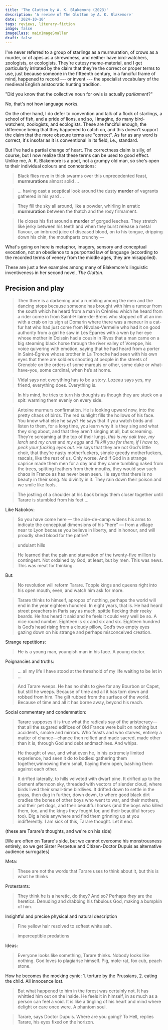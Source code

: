 ```yaml
---
title: 'The Glutton by A. K. Blakemore (2023)'
description: 'A review of The Glutton by A. K. Blakemore'
date: '2024-10-10'
tags: reviews, literary-fiction
image: false
imageClass: mainImageSmaller
draft: false
---
```


I've never referred to a group of starlings as a murmuration, of crows as a murder, or of apes as a shrewdness, and neither have bird-watchers, zoologists, or ecologists. They're cutesy meme-material, and I get particularly irritated by the claim that they're the correct or proper terms to use, just because someone in the fifteenth century, in a fanciful frame of mind, happened to record --- or invent --- the specialist vocabulary of the medieval English aristocratic hunting tradition.

"Did you know that the collective noun for owls is actually _parliament_?"

No, that's not how language works. 

On the other hand, I do defer to convention and talk of a flock of starlings, a school of fish, and a pride of lions, and so, I imagine, do many bird-watchers, zoologists, and ecologists. These are fanciful enough, the difference being that they happened to catch on, and this doesn't support the claim that the more obscure terms are "correct". As far as any word is correct, it's insofar as it is conventional in its field, i.e., standard.

But I've had a partial change of heart. The correctness claim is silly, of course, but I now realize that these terms can be used to good effect. Unlike me, A. K. Blakemore is a poet, not a grumpy old man, so she's open to their individual colours and connotations:

> Black flies rove in thick swarms over this unprecedented feast, **murmurations** almost solid ...

> ... having cast a sceptical look around the dusty **murder** of vagrants gathered in his yard ...

> They fill the sky all around, like a powder, whirling in erratic **murmuration** between the thatch and the rosy firmament.

> He closes his fist around a **murder** of gorged leeches. They stretch like jerky between his teeth and when they burst release a metal flavour, an imbrued juice of diseased blood, on to his tongue, dripping down his chin, the mouthparts crunchy —

What's going on here is metaphor, imagery, sensory and conceptual evocation, not an obedience to a purported law of language (according to the recorded terms of venery from the middle ages, they are misapplied). 

These are just a few examples among many of Blakemore's linguistic inventiveness in her second novel, _The Glutton_.


## Precision and play

> Then there is a darkening and a rumbling among the men and the dancing stops because someone has brought with him a rumour from the south which he heard from a man in Crémieu which he heard from a rider come in from Saint-Hilaire-de-Brens who stopped off at an inn with a crab on its sign at Domarin where there was a meneur in a cat-fur hat who had just come from Nivolas-Vermelle who had it on good authority from a girl he saw in Les Éparres with a wen by her eye whose mother in Doissin had a cousin in Rives that a man came on a big steaming black horse through the river valley of Voreppe, his voice quivering with emotion, saying that he had heard from a porter in Saint-Égrève whose brother in La Tronche had seen with his own eyes that there are soldiers shooting at people in the streets of Grenoble on the orders of some marquis or other, some duke or what-have-you, some cardinal, when he’s at home.

> Vidal says not everything has to be a story. Lozeau says yes, my friend, everything does. Everything is.

> In his mind, he tries to turn his thoughts as though they are stuck on a spit: warming them evenly on every side.



> Antoine murmurs confirmation. He is looking upward now, into the pretty chaos of birds. The red sunlight fills the hollows of his face. You know what else he says? He says that if you watch birds and listen to them, for a long time, you learn why it is they sing and what they sing about, and that they aren’t singing at all, but screaming. They’re screaming at the top of their lungs, _this is my oak tree, my larch_ and _my crust_ and _my eggs_ and _I’ll kill you for them, if I have to, peck your fucking eyes out_. He says that they are not God’s little choir, that they’re nasty motherfuckers, simple greedy motherfuckers, rascals, like the rest of us. Only worse. And if God in a strange caprice made them men for a day and they came tumbling naked from the trees, spitting feathers from their mouths, they would sow such chaos in France as has never been seen. He says that there is no beauty in their song. No divinity in it. They rain down their poison and we smile like fools.


> The jostling of a shoulder at his back brings them closer together until Tarare is stumbled from his feet ...


Like Nabokov:
> So you have come here — the aide-de-camp widens his arms to indicate the conceptual dimensions of his “here” — from a village near to Lyon because you believe in liberty, and in honour, and will proudly shed blood for the patrie?

> undulant hills



> He learned that the pain and starvation of the twenty-five million is contingent. Not ordained by God, at least, but by men. This was news. This was meat for thinking.

But:

> No revolution will reform Tarare. Topple kings and queens right into his open mouth, even, and watch him ask for more.


> Tarare thinks to himself, apropos of nothing, perhaps the world will end in the year eighteen hundred. In eight years, that is. He had heard street preachers in Paris say as much, spittle flecking their reeky beards. He has heard it said and he feels it could very well be so. A nice round number. Eighteen is six and six and six. Eighteen hundred is God’s head rising from a cloudy pillow, God’s two empty eyes gazing down on his strange and perhaps misconceived creation.



Strange repetitions:

> He is a young man, youngish man in his face. A young doctor.


Poignancies and truths:

> ... all my life I have stood at the threshold of my life waiting to be let in ...

> And Tarare weeps. He has no shits to give for any Bourbon or Capet, but still he weeps. Because of time and all it has torn down and robbed from him. The gilt rubbed from the surface of the world. Because of time and all it has borne away, beyond his reach.


Social commentary and condemnation:

> Tarare supposes it is true what the radicals say of the aristocracy—that all the sugared edifices of Old France were built on nothing but accidents, smoke and mirrors. Who feasts and who starves, entirely a matter of chance—chance then reified and made sacred, made other than it is, through God and debt andmachines. And whips.

> He thought of war, and what even he, in his extremely limited experience, had seen it do to bodies: gathering them together,winnowing them small, flaying them open, bashing them against each other.

> It drifted laterally, to hills velveted with dwarf pine. It drifted up to the clement afternoon sky, threaded with vectors of slender cloud, where birds lived their small-time birdlives. It drifted down to settle in the grass, then dug in further, down down, to where good black dirt cradles the bones of other boys who went to war, and their mothers, and their pet dogs, and their beautiful horses (and the boys who killed them, too, and the kings they fought for, and their beautiful horses too). Dig a hole anywhere and find them grinning up at you indifferently. I am sick of this, Tarare thought. Let it end.

(these are Tarare's thoughts, and we're on his side)

[We are often on Tarare's side, but we cannot overcome his monstrousness entirely, so we get Sister Perpetue and Citizen-Doctor Dupuis as alternative audience surrogates]

Meta:

> These are not the words that Tarare uses to think about it, but this is what he thinks


Protestants:

> They think he is a heretic, do they? And so? Perhaps _they_ are the heretics. Denuding and drabbing his fabulous God, making a bumpkin of him.


Insightful and precise physical and natural description

> Fine yellow hair resolved to softest white ash.

> imperceptible predations


Ideas:

> Everyone looks like something, Tarare thinks. Nobody looks like nothing. God loves to plagiarise himself. Pig, mole-rat, fox cub, peach stone.



How he becomes the mocking cynic: 1. torture by the Prussians, 2. eating the child. All innocence lost.

> But what happened to him in the forest was certainly not. It has whittled him out on the inside. He feels it in himself, in as much as a person can feel a void. It is like a tingling of his heart and mind where delight or care once were. A phantom soul.

> Tarare, says Doctor Dupuis. Where are you going?
> To Hell, replies Tarare, his eyes fixed on the horizon.

